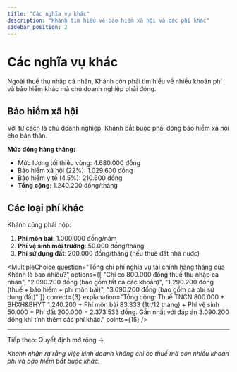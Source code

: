 ```yaml
---
title: "Các nghĩa vụ khác"
description: "Khánh tìm hiểu về bảo hiểm xã hội và các phí khác"
sidebar_position: 2
---
```



# Các nghĩa vụ khác

Ngoài thuế thu nhập cá nhân, Khánh còn phải tìm hiểu về nhiều khoản phí và bảo hiểm khác mà chủ doanh nghiệp phải đóng.

## Bảo hiểm xã hội

Với tư cách là <Tooltip conceptId="chu-doanh-nghiep">chủ doanh nghiệp</Tooltip>, Khánh bắt buộc phải đóng bảo hiểm xã hội cho bản thân.

**Mức đóng hàng tháng:**
- Mức lương tối thiểu vùng: 4.680.000 đồng
- Bảo hiểm xã hội (22%): 1.029.600 đồng
- Bảo hiểm y tế (4.5%): 210.600 đồng
- **Tổng cộng**: 1.240.200 đồng/tháng

## Các loại phí khác

Khánh cũng phải nộp:

1. **Phí môn bài**: 1.000.000 đồng/năm
2. **Phí vệ sinh môi trường**: 50.000 đồng/tháng
3. **Phí sử dụng đất**: 200.000 đồng/tháng (nếu thuê đất nhà nước)

<MultipleChoice
  question="Tổng chi phí nghĩa vụ tài chính hàng tháng của Khánh là bao nhiêu?"
  options={[
    "Chỉ có 800.000 đồng thuế thu nhập cá nhân",
    "2.090.200 đồng (bao gồm tất cả các khoản)",
    "1.290.200 đồng (thuế + bảo hiểm + phí môn bài)",
    "3.090.200 đồng (bao gồm cả phí sử dụng đất)"
  ]}
  correct={3}
  explanation="Tổng cộng: Thuế TNCN 800.000 + BHXH&BHYT 1.240.200 + Phí môn bài 83.333 (1tr/12 tháng) + Phí vệ sinh 50.000 + Phí đất 200.000 = 2.373.533 đồng. Gần nhất với đáp án 3.090.200 đồng khi tính thêm các phí khác."
  points={15}
/>

---

<div style={{textAlign: 'center', margin: '2rem 0'}}>
  <Link to="/course-tax/characters/khanh-chu-cua-hang/quyet-dinh-mo-rong" className="button button--primary">
    Tiếp theo: Quyết định mở rộng →
  </Link>
</div>

*Khánh nhận ra rằng việc kinh doanh không chỉ có thuế mà còn nhiều khoản phí và bảo hiểm bắt buộc khác.*